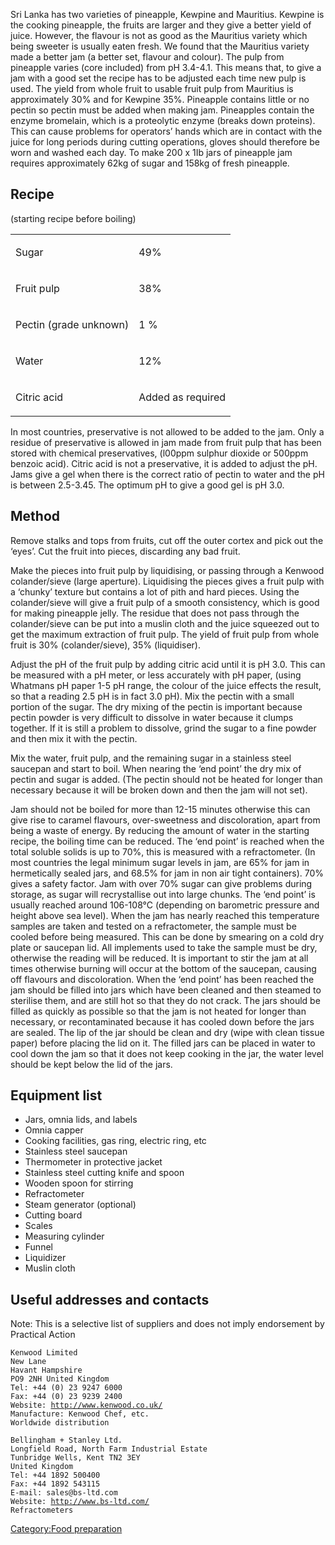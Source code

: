 
{{TOCright}}
Sri Lanka has two varieties of pineapple, Kewpine and Mauritius. Kewpine is the cooking pineapple, the fruits are larger and they give a better yield of juice. However, the flavour is not as good as the Mauritius variety which being sweeter is usually eaten fresh. We found that the Mauritius variety made a better jam (a better set, flavour and colour). The pulp from pineapple varies (core included) from pH 3.4-4.1. This means that, to give a jam with a good set the recipe has to be adjusted each time new pulp is used. The yield from whole fruit to usable fruit pulp from Mauritius is approximately 30% and for Kewpine 35%. Pineapple contains little or no pectin so pectin must be added when making jam. Pineapples contain the enzyme bromelain, which is a proteolytic enzyme (breaks down proteins). This can cause problems for operators’ hands which are in contact with the juice for long periods during cutting operations, gloves should therefore be worn and washed each day. To make 200 x 1Ib jars of pineapple jam requires approximately 62kg of sugar and 158kg of fresh pineapple.
==Recipe==
(starting recipe before boiling)
{| border="1"
|-
| Sugar || 49%
|-
| Fruit pulp || 38%
|-
| Pectin (grade unknown) || 1 %
|-
| Water || 12%
|-
| Citric acid || Added as required
|}

In most countries, preservative is not allowed to be added to the jam. Only a residue of preservative is allowed in jam made from fruit pulp that has been stored with chemical preservatives, (l00ppm sulphur dioxide or 500ppm benzoic acid). Citric acid is not a preservative, it is added to adjust the pH. Jams give a gel when there is the correct ratio of pectin to water and the pH is between 2.5-3.45. The optimum pH to give a good gel is pH 3.0.
==Method==
Remove stalks and tops from fruits, cut off the outer cortex and pick out the ‘eyes’. Cut the fruit into pieces, discarding any bad fruit.

Make the pieces into fruit pulp by liquidising, or passing through a Kenwood colander/sieve (large aperture). Liquidising the pieces gives a fruit pulp with a ‘chunky’ texture but contains a lot of pith and hard pieces. Using the colander/sieve will give a fruit pulp of a smooth consistency, which is good for making pineapple jelly. The residue that does not pass through the colander/sieve can be put into a muslin cloth and the juice squeezed out to get the maximum extraction of fruit pulp. The yield of fruit pulp from whole fruit is 30% (colander/sieve), 35% (liquidiser).

Adjust the pH of the fruit pulp by adding citric acid until it is pH 3.0. This can be measured with a pH meter, or less accurately with pH paper, (using Whatmans pH paper 1-5 pH range, the colour of the juice effects the result, so that a reading 2.5 pH is in fact 3.0 pH). Mix the pectin with a small portion of the sugar. The dry mixing of the pectin is important because pectin powder is very difficult to dissolve in water because it clumps together. If it is still a problem to dissolve, grind the sugar to a fine powder and then mix it with the pectin.

Mix the water, fruit pulp, and the remaining sugar in a stainless steel saucepan and start to boil. When nearing the ‘end point’ the dry mix of pectin and sugar is added. (The pectin should not be heated for longer than necessary because it will be broken down and then the jam will not set).

Jam should not be boiled for more than 12-15 minutes otherwise this can give rise to caramel flavours, over-sweetness and discoloration, apart from being a waste of energy. By reducing the amount of water in the starting recipe, the boiling time can be reduced.
The ‘end point’ is reached when the total soluble solids is up to 70%, this is measured with a refractometer. (In most countries the legal minimum sugar levels in jam, are 65% for jam in hermetically sealed jars, and 68.5% for jam in non air tight containers). 70% gives a safety factor. Jam with over 70% sugar can give problems during storage, as sugar will recrystallise out into large chunks. The ‘end point’ is usually reached around 106-108°C (depending on barometric pressure and height above sea level). When the jam has nearly reached this temperature samples are taken and tested on a refractometer, the sample must be cooled before being measured. This can be done by smearing on a cold dry plate or saucepan lid. All implements used to take the sample must be dry, otherwise the reading will be reduced. It is important to stir the jam at all times otherwise burning will occur at the bottom of the saucepan, causing off flavours and discoloration.
When the ‘end point’ has been reached the jam should be filled into jars which have been cleaned and then steamed to sterilise them, and are still hot so that they do not crack. The jars should be filled as quickly as possible so that the jam is not heated for longer than necessary, or recontaminated because it has cooled down before the jars are sealed. The lip of the jar should be clean and dry (wipe with clean tissue paper) before placing the lid on it. The filled jars can be placed in water to cool down the jam so that it does not keep cooking in the jar, the water level should be kept below the lid of the jars.
==Equipment list==
*Jars, omnia lids, and labels
*Omnia capper
*Cooking facilities, gas ring, electric ring, etc
*Stainless steel saucepan
*Thermometer in protective jacket
*Stainless steel cutting knife and spoon
*Wooden spoon for stirring
*Refractometer
*Steam generator (optional)
*Cutting board
*Scales
*Measuring cylinder
*Funnel
*Liquidizer
*Muslin cloth

==Useful addresses and contacts==
Note: This is a selective list of suppliers and does not imply endorsement by Practical Action
 Kenwood Limited
 New Lane 
 Havant Hampshire 
 PO9 2NH United Kingdom 
 Tel: +44 (0) 23 9247 6000 
 Fax: +44 (0) 23 9239 2400
 Website: http://www.kenwood.co.uk/
 Manufacture: Kenwood Chef, etc. 
 Worldwide distribution

 Bellingham + Stanley Ltd. 
 Longfield Road, North Farm Industrial Estate 
 Tunbridge Wells, Kent TN2 3EY 
 United Kingdom
 Tel: +44 1892 500400
 Fax: +44 1892 543115
 E-mail: sales@bs-ltd.com
 Website: http://www.bs-ltd.com/
 Refractometers

{{attrib PATB}}
{{Includes content from}}
[[Category:Food preparation]]